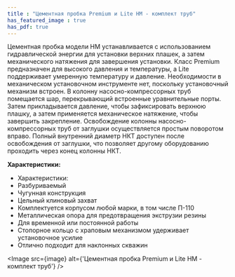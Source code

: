 ```yaml
---
title : "Цементная пробка Premium и Lite HM - комплект труб"
has_featured_image : true
has_pdf: true
---
```


Цементная пробка модели HM устанавливается с использованием гидравлической энергии для установки верхних плашек, а затем механического натяжения для завершения установки. Класс Premium предназначен для высокого давления и температуры, а Lite поддерживает умеренную температуру и давление.
Необходимости в механическом установочном инструменте нет, поскольку установочный механизм встроен. В колонну насосно-компрессорных труб помещается шар, перекрывающий встроенные уравнительные порты. Затем прикладывается давление, чтобы зафиксировать верхнюю плашку, а затем применяется механическое натяжение, чтобы завершить закрепление. Освобождение колонны насосно-компрессорных труб от заглушки осуществляется простым поворотом вправо.
Полный внутренний диаметр НКТ доступен после освобождения от заглушки, что позволяет другому оборудованию проходить через конец колонны НКТ.

**Характеристики:**

* Характеристики:
* Разбуриваемый
* Чугунная конструкция
* Цельный клиновый захват
* Комплектуется корпусом любой марки, в том числе П-110
* Металлическая опора для предотвращения экструзии резины
* Для временной или постоянной работы
* Стопорное кольцо с храповым механизмом удерживает установочное усилие
* Отлично подходит для наклонных скважин


<Image src={image} alt={'Цементная пробка Premium и Lite HM - комплект труб'} />